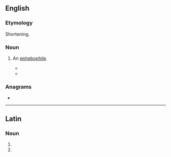 ==English==

===Etymology===
Shortening.

===Noun===
{{en-noun}}

# {{lb|en|slang}} An [[ephebophile]].
#* {{quote-newsgroup|2009-02-21|R. L. Measures|Re: "The View" Rips Catholicism - Again|alt.abortion, alt.atheism, alt.religion.christian.roman-catholic, soc.men|https://groups.google.com/forum/#!original/alt.abortion/SOfAjGhhzrk/o5yaiJWKrfcJ|passage=Disenfranchise pedo-priests and '''ephebo'''-priests.}}
#* {{quote-newsgroup|2011-05-06| R. L. Measures.|Re: NBC allows Leno to bash priests|alt.abortion, alt.atheism, alt.religion.christian.roman-catholic, rec.arts.tv|https://groups.google.com/forum/#!original/alt.abortion/9rcw1FTEy0Q/8IslF2HSl20J|passage=About 98% of the pedo-priest cases in this archdiocese involved young boys and c. 2% involved teenage girls - so comparing homosexual pedo-priests to '''ephebo'''-teachers who become intimate with their female students is somewhat flawed.}}

===Anagrams===
* {{anagrams|en|Phoebe|Phœbe|Phœbë|behope|phoebe|phœbe}}

----

==Latin==

===Noun===
{{head|la|noun form|head=ephēbō|g=m}}

# {{inflection of|ephēbus||dat|s|lang=la}}
# {{inflection of|ephēbus||abl|s|lang=la}}